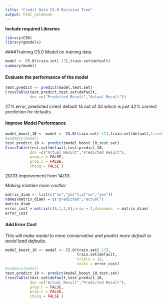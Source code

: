 ```yaml
---
title: "Credit Data C5.0 Decision Tree"
output: html_notebook
---
```

**Include required Libraries**
```r
library(C50)
library(gmodels)
```

####Training C5.0 Model on training data
```r
model <- C5.0(train.set[-17],train.set$default)
summary(model)
```
#### Evaluate the performance of the model
```r
test.predict <- predict(model,test.set)
CrossTable(test.predict,test.set$default,
           dnn =c("Predicted Result","Actual Result"))

```

27% error, predicted crrect default 14 out of 33 which is just 42% correct prediction for defaults. 

#### Improve Model Performance
```r
model_boost_10 <- model <- C5.0(train.set[-17],train.set$default,trials = 10,rules = FALSE)
#summary(model)
test.predict_10 <- predict(model_boost_10,test.set)
CrossTable(test.set$default,test.predict_10,
           dnn =c("Actual Result","Predicted Result"),
           prop.r = FALSE,
           prop.c = FALSE,
           chisq = FALSE )
```

20/33 improvement from 14/33.

*Making mistake more costlier*

```r
matrix_diam <- list(c("no","yes"),c("no","yes"))
names(matrix_diam) = c("predicted","actual")
matrix_diam
error_cost = matrix(c(0,1,3,0),nrow = 2,dimnames  = matrix_diam)
error_cost
```
#### Add Error Cost
*This will make model to more conservative and predict more default to avoid load defaults.*
```r
model_boost_10 <- model <- C5.0(train.set[-17],
                                train.set$default,
                                trials = 10,
                                costs = error_cost)
#summary(model)
test.predict_10 <- predict(model_boost_10,test.set)
CrossTable(test.set$default,test.predict_10,
           dnn =c("Actual Result","Predicted Result"),
           prop.r = FALSE,
           prop.c = FALSE,
           chisq = FALSE )
```

